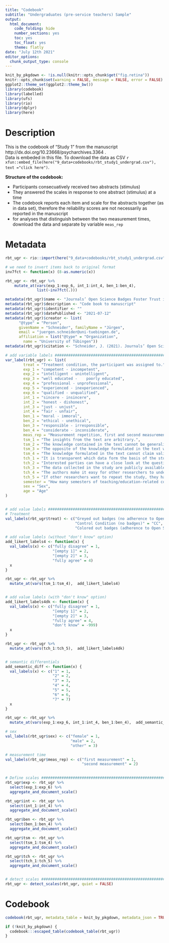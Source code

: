 ```yaml
---
title: "Codebook"
subtitle: "Undergraduates (pre-service teachers) Sample"
output: 
  html_document: 
    code_folding: hide
    number_sections: yes
    toc: yes
    toc_float: yes
    theme: flatly
date: "July 12th 2021"
editor_options: 
  chunk_output_type: console
---
```


```r
knit_by_pkgdown <- !is.null(knitr::opts_chunk$get("fig.retina"))
knitr::opts_chunk$set(warning = FALSE, message = FALSE, error = FALSE)
ggplot2::theme_set(ggplot2::theme_bw())
library(codebook)
library(labelled)
library(ufs)
library(rio)
library(dplyr)
library(here)
```

# Description

This is the codebook of "Study 1" from the manuscript http://dx.doi.org/10.23668/psycharchives.3364 .  
Data is embeded in this file. To download the data as CSV `r xfun::embed_file(here("9_data+codebooks/rbt_study1_undergrad.csv"), text ="click here")`.  
  
__Structure of the codebook:__
  
* Participants consecuatively received two abstracts (stimulus)
* They answered the scales in response to one abstract (stimulus) at a time
* The codebook reports each item and scale for the abstracts together (as in data set), therefore the reliability scores are not necessarily as reported in the manuscript
* for analyses that distinguish between the two measurement times, download the data and separate by variable `meas_rep`

# Metadata



```r
rbt_ugr <- rio::import(here("9_data+codebooks/rbt_study1_undergrad.csv"))

# we need to invert items back to original format
inv7fct <- function(x) (8-as.numeric(x))

rbt_ugr <- rbt_ugr %>%
    mutate_at(vars(exp_1:exp_6, int_1:int_4, ben_1:ben_4),
              list(~inv7fct(.)))
```

```r
metadata(rbt_ugr)$name <- "Journals’ Open Science Badges Foster Trust in Scientists. Study 1: Undergraduates Sample."
metadata(rbt_ugr)$description <- "Code book to manuscript"
metadata(rbt_ugr)$identifier <- ""
metadata(rbt_ugr)$datePublished <- "2021-07-12"
metadata(rbt_ugr)$creator <- list(
      "@type" = "Person",
      givenName = "Schneider", familyName = "Jürgen",
      email = "juergen.schneider@uni-tuebingen.de", 
      affiliation = list("@type" = "Organization",
        name = "University of Tübingen"))
metadata(rbt_ugr)$citation <- "Schneider, J. (2021). Journals’ Open Science Badges Foster Trust in Scientists. Codebook of Study 1: Undergraduates sample"
```


```r
# add variable labels #########################################################################
var_label(rbt_ugr) <- list(
        treat = "Treatment condition, the participant was assigned to.",
        exp_1 = "competent - incompetent",
        exp_2 = "intelligent - unintelligent",
        exp_3 = "well educated -	poorly educated",
        exp_4 = "professional - unprofessional",
        exp_5 = "experienced - inexperienced",
        exp_6 = "qualified - unqualified",
        int_1 = "sincere - insincere",
        int_2 = "honest - dishonest",
        int_3 = "just - unjust",
        int_4 = "fair - unfair",
        ben_1 = "moral - immoral",
        ben_2 = "ethical - unethical",
        ben_3 = "responsible - irresponsible",
        ben_4 = "considerate - inconsiderate",
        meas_rep = "Measurement repetition, first and second measurement",
        tsm_1 = "The insights from the text are arbitrary.",
        tsm_2 = "The knowledge contained in the text cannot be generalized to other situations at all.",
        tsm_3 = "The opposite of the knowledge formulated in the text would be equally right/wrong.",
        tsm_4 = "The knowledge formulated in the text cannot claim validity for other situations.",
        tch_1 = "It is transparent which data form the basis of the study.",
        tch_2 = "Interested parties can have a close look at the questionnaire of the described study.",
        tch_3 = "The data collected in the study are publicly available.",
        tch_4 = "The authors make it easy for other researchers to understand their statistical analyses.",
        tch_5 = "If other researchers want to repeat the study, they have easy access to the questionnaires used.",
        semester = "How many semesters of teaching/education-related coursework are you in (counting bachelor's degrees)?",
        sex = "Sex",
        age = "Age"
)


# add value labels ###########################################################################
# Treatment
val_labels(rbt_ugr$treat) <- c("Greyed out badges (no adherence to Open Science standards)" = "GB",
                               "Control Condition (no badges)" = "CC",
                               "Colored out badges (adherence to Open Science standards)" = "CB")

# add value labels (without "don't know" option) 
add_likert_labels4 <- function(x) {
  val_labels(x) <- c("fully disagree" = 1, 
                     "[empty 1]" = 2, 
                     "[empty 2]" = 3,
                     "fully agree" = 4)
  x
}

rbt_ugr <- rbt_ugr %>%
  mutate_at(vars(tsm_1:tsm_4),  add_likert_labels4)


# add value labels (with "don't know" option)
add_likert_labels4dk <- function(x) {
  val_labels(x) <- c("fully disagree" = 1, 
                     "[empty 1]" = 2, 
                     "[empty 2]" = 3,
                     "fully agree" = 4,
                     "don't know" = -999)
  x
}

rbt_ugr <- rbt_ugr %>%
  mutate_at(vars(tch_1:tch_5),  add_likert_labels4dk)


# semantic differentials
add_semantic_diff <- function(x) {
  val_labels(x) <- c("1" = 1,
                     "2" = 2,
                     "3" = 3,
                     "4" = 4,
                     "5" = 5,
                     "6" = 6,
                     "7" = 7)
  x
}

rbt_ugr <- rbt_ugr %>%
  mutate_at(vars(exp_1:exp_6, int_1:int_4, ben_1:ben_4),  add_semantic_diff)

# sex
val_labels(rbt_ugr$sex) <- c("female" = 1,
                             "male" = 2,
                             "other" = 3)

# measurement time
val_labels(rbt_ugr$meas_rep) <- c("first measurement" = 1,
                                  "second measurement" = 2)
 

# Define scales ##########################################################################
rbt_ugr$exp <- rbt_ugr %>% 
  select(exp_1:exp_6) %>% 
  aggregate_and_document_scale()

rbt_ugr$int <- rbt_ugr %>% 
  select(int_1:int_4) %>% 
  aggregate_and_document_scale()

rbt_ugr$ben <- rbt_ugr %>% 
  select(ben_1:ben_4) %>% 
  aggregate_and_document_scale()

rbt_ugr$tsm <- rbt_ugr %>% 
  select(tsm_1:tsm_4) %>% 
  aggregate_and_document_scale()

rbt_ugr$tch <- rbt_ugr %>% 
  select(tch_1:tch_5) %>% 
  aggregate_and_document_scale()


# detect scales #########################################################################
rbt_ugr <- detect_scales(rbt_ugr, quiet = FALSE)
```


# Codebook

```r
codebook(rbt_ugr, metadata_table = knit_by_pkgdown, metadata_json = TRUE)

if (!knit_by_pkgdown) {
  codebook:::escaped_table(codebook_table(rbt_ugr))
}
```
